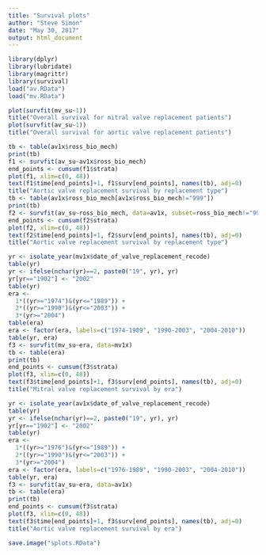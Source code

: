 ```yaml
---
title: "Survival plots"
author: "Steve Simon"
date: "May 30, 2017"
output: html_document
---
```


```r
library(dplyr)
library(lubridate)
library(magrittr)
library(survival)
load("av.RData")
load("mv.RData")
```

```r
plot(survfit(mv_su~1))
title("Overall survival for mitral valve replacement patients")
plot(survfit(av_su~1))
title("Overall survival for aortic valve replacement patients")
```

```r
tb <- table(av1x$ross_bio_mech)
print(tb)
f1 <- survfit(av_su~av1x$ross_bio_mech)
end_points <- cumsum(f1$strata)
plot(f1, xlim=c(0, 48))
text(f1$time[end_points]+1, f1$surv[end_points], names(tb), adj=0)
title("Aortic valve replacement survival by replacement type")
tb <- table(av1x$ross_bio_mech[av1x$ross_bio_mech!="999"])
print(tb)
f2 <- survfit(av_su~ross_bio_mech, data=av1x, subset=ross_bio_mech!="999")
end_points <- cumsum(f2$strata)
plot(f2, xlim=c(0, 48))
text(f2$time[end_points]+1, f2$surv[end_points], names(tb), adj=0)
title("Aortic valve replacement survival by replacement type")
```

```r
yr <- isolate_year(mv1x$date_of_valve_replacement_recode)
table(yr)
yr <- ifelse(nchar(yr)==2, paste0("19", yr), yr)
yr[yr=="1902"] <- "2002"
table(yr)
era <- 
  1*((yr>="1974")&(yr<="1989")) +
  2*((yr>="1990")&(yr<="2003")) +
  3*(yr>="2004")
table(era)
era <- factor(era, labels=c("1974-1989", "1990-2003", "2004-2010"))
table(yr, era)
f3 <- survfit(mv_su~era, data=mv1x)
tb <- table(era)
print(tb)
end_points <- cumsum(f3$strata)
plot(f3, xlim=c(0, 48))
text(f3$time[end_points]+1, f3$surv[end_points], names(tb), adj=0)
title("Mitral valve replacement survival by era")
```

```r
yr <- isolate_year(av1x$date_of_valve_replacement_recode)
table(yr)
yr <- ifelse(nchar(yr)==2, paste0("19", yr), yr)
yr[yr=="1902"] <- "2002"
table(yr)
era <- 
  1*((yr>="1976")&(yr<="1989")) +
  2*((yr>="1990")&(yr<="2003")) +
  3*(yr>="2004")
era <- factor(era, labels=c("1976-1989", "1990-2003", "2004-2010"))
table(yr, era)
f3 <- survfit(av_su~era, data=av1x)
tb <- table(era)
print(tb)
end_points <- cumsum(f3$strata)
plot(f3, xlim=c(0, 48))
text(f3$time[end_points]+1, f3$surv[end_points], names(tb), adj=0)
title("Aortic valve replacement survival by era")
```


```r
save.image("splots.RData")
```